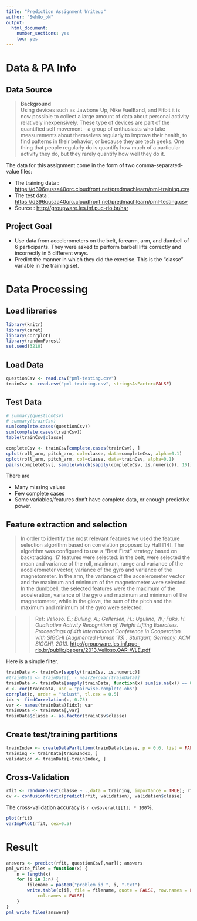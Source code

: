```yaml
---
title: "Prediction Assignment Writeup"
author: "SwhGo_oN"
output:
  html_document:
    number_sections: yes
    toc: yes
---
```


# Data & PA Info

## Data Source

> **Background**  
> Using devices such as Jawbone Up, Nike FuelBand, and Fitbit it is now possible to collect a large amount of data about personal activity relatively inexpensively. These type of devices are part of the quantified self movement – a group of enthusiasts who take measurements about themselves regularly to improve their health, to find patterns in their behavior, or because they are tech geeks. One thing that people regularly do is quantify how much of a particular activity they do, but they rarely quantify how well they do it.

The data for this assignment come in the form of two comma-separated-value files:

- The training data : <https://d396qusza40orc.cloudfront.net/predmachlearn/pml-training.csv>
- The test data     : <https://d396qusza40orc.cloudfront.net/predmachlearn/pml-testing.csv>
- Source            : <http://groupware.les.inf.puc-rio.br/har>

## Project Goal  

- Use data from accelerometers on the belt, forearm, arm, and dumbell of 6 participants. They were asked to perform barbell lifts correctly and incorrectly in 5 different ways.
- Predict the manner in which they did the exercise. This is the "classe" variable in the training set.

# Data Processing  

## Load libraries  

```r
library(knitr)
library(caret)
library(corrplot)
library(randomForest)
set.seed(3210)
```

## Load Data  

```r
questionCsv <- read.csv("pml-testing.csv")
trainCsv <- read.csv("pml-training.csv", stringsAsFactor=FALSE)
```

## Test Data
```r
# summary(questionCsv)
# summary(trainCsv)
sum(complete.cases(questionCsv))
sum(complete.cases(trainCsv))
table(trainCsv$classe)
```

```r
completeCsv <- trainCsv[complete.cases(trainCsv), ]
qplot(roll_arm, pitch_arm, col=classe, data=completeCsv, alpha=0.1)
qplot(roll_arm, pitch_arm, col=classe, data=trainCsv, alpha=0.1)
pairs(completeCsv[, sample(which(sapply(completeCsv, is.numeric)), 10)])
```

There are

- Many missing values
- Few complete cases
- Some variables/features don't have complete data, or enough predictive power.

## Feature extraction and selection  

> In order to identify the most relevant features we used the feature selection algorithm
based on correlation proposed by Hall [14]. The algorithm was configured to use
a “Best First” strategy based on backtracking.
17 features were selected:
in the belt, were selected the mean and variance of the roll, maximum,
range and variance of the accelerometer vector,
variance of the gyro and variance of the magnetometer.
In the arm, the variance of the accelerometer vector and the
maximum and minimum of the magnetometer were selected.
In the dumbbell, the selected features were the maximum of the acceleration,
variance of the gyro and maximum and minimum of the magnetometer,
while in the glove, the sum of the pitch and the maximum and minimum of the gyro were selected.

> > Ref: *Velloso, E.; Bulling, A.; Gellersen, H.; Ugulino, W.; Fuks, H. Qualitative Activity Recognition of Weight Lifting Exercises. Proceedings of 4th International Conference in Cooperation with SIGCHI (Augmented Human '13) . Stuttgart, Germany: ACM SIGCHI, 2013.* <http://groupware.les.inf.puc-rio.br/public/papers/2013.Velloso.QAR-WLE.pdf>

Here is a simple filter.

```r
trainData <- trainCsv[sapply(trainCsv, is.numeric)]
#trainData <- trainData[, - nearZeroVar(trainData)]
trainData <- trainData[sapply(trainData, function(x) sum(is.na(x)) == 0)]
c <- cor(trainData, use = "pairwise.complete.obs")
corrplot(c, order = "hclust", tl.cex = 0.5)
idx <- findCorrelation(c, 0.75)
var <- names(trainData)[idx]; var
trainData <- trainData[,var]
trainData$classe <- as.factor(trainCsv$classe)
```

## Create test/training partitions

```r
trainIndex <- createDataPartition(trainData$classe, p = 0.6, list = FALSE)
training <- trainData[trainIndex, ]
validation <- trainData[-trainIndex, ]
```

## Cross-Validation  

```r
rfit <- randomForest(classe ~ .,data = training, importance = TRUE); rfit
cv <- confusionMatrix(predict(rfit, validation), validation$classe)
```
The cross-validation accuracy is `r cv$overall[[1]] * 100`%.

```r
plot(rfit)
varImpPlot(rfit, cex=0.5)
```

# Result  

```r
answers <- predict(rfit, questionCsv[,var]); answers
pml_write_files = function(x) {
    n = length(x)
    for (i in 1:n) {
        filename = paste0("problem_id_", i, ".txt")
        write.table(x[i], file = filename, quote = FALSE, row.names = FALSE, 
            col.names = FALSE)
    }
}
pml_write_files(answers)
```


